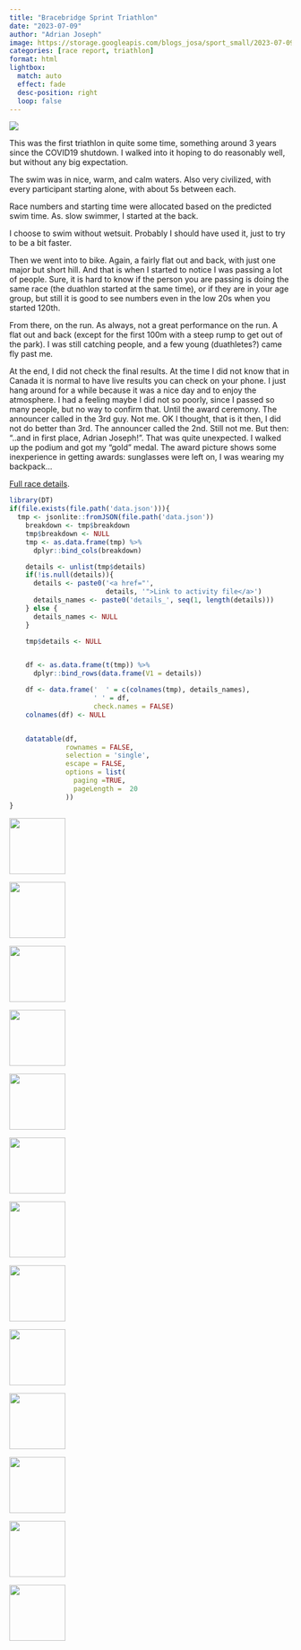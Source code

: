 ```yaml
---
title: "Bracebridge Sprint Triathlon"
date: "2023-07-09"
author: "Adrian Joseph"
image: https://storage.googleapis.com/blogs_josa/sport_small/2023-07-09_BRACEBRIDGE_SPRINT_TRIATHLON/img/19.jpg
categories: [race report, triathlon]
format: html
lightbox:
  match: auto
  effect: fade
  desc-position: right
  loop: false
---
```

![](https://storage.googleapis.com/blogs_josa/sport_small/2023-07-09_BRACEBRIDGE_SPRINT_TRIATHLON/img/19.jpg)

This was the first triathlon in quite some time, something around 3 years since the COVID19 shutdown. I walked into it hoping to do reasonably well, but without any big expectation.

The swim was in nice, warm, and calm waters. Also very civilized, with every participant starting alone, with about 5s between each.

Race numbers and starting time were allocated based on the predicted swim time. As. slow swimmer, I started at the back.

I choose to swim without wetsuit. Probably I should have used it, just to try to be a bit faster.

Then we went into to bike. Again, a fairly flat out and back, with just one major but short hill. And that is when I started to notice I was passing a lot of people. Sure, it is hard to know if the person you are passing is doing the same race (the duathlon started at the same time), or if they are in your age group, but still it is good to see numbers even in the low 20s when you started 120th.

From there, on the run. As always, not a great performance on the run. A flat out and back (except for the first 100m with a steep rump to get out of the park). I was still catching people, and a few young (duathletes?) came fly past me.

At the end, I did not check the final results. At the time I did not know that in Canada it is normal to have live results you can check on your phone. I just hang around for a while because it was a nice day and to enjoy the atmosphere. I had a feeling maybe I did not so poorly, since I passed so many people, but no way to confirm that. Until the award ceremony. The announcer called in the 3rd guy. Not me. OK I thought, that is it then, I did not do better than 3rd. The announcer called the 2nd. Still not me. But then: "..and in first place, Adrian Joseph!". That was quite unexpected. I walked up the podium and got my "gold" medal. The award picture shows some inexperience in getting awards: sunglasses were left on, I was wearing my backpack...

[Full race details](https://asjblog.shinyapps.io/race_shiny/?_inputs_&selector=%222023-07-09%20-%20BRACEBRIDGE%20SPRINT%20TRIATHLON%20-%20sprint%20triathlon%22){target="_blank"}.

```r
library(DT)
if(file.exists(file.path('data.json'))){
  tmp <- jsonlite::fromJSON(file.path('data.json'))
    breakdown <- tmp$breakdown
    tmp$breakdown <- NULL
    tmp <- as.data.frame(tmp) %>%
      dplyr::bind_cols(breakdown)

    details <- unlist(tmp$details)
    if(!is.null(details)){
      details <- paste0('<a href="',
                        details, '">Link to activity file</a>')
      details_names <- paste0('details_', seq(1, length(details)))
    } else {
      details_names <- NULL
    }

    tmp$details <- NULL


    df <- as.data.frame(t(tmp)) %>%
      dplyr::bind_rows(data.frame(V1 = details))

    df <- data.frame('  ' = c(colnames(tmp), details_names),
                     ' ' = df,
                     check.names = FALSE)
    colnames(df) <- NULL


    datatable(df,
              rownames = FALSE,
              selection = 'single',
              escape = FALSE,
              options = list(
                paging =TRUE,
                pageLength =  20
              ))
}
```





::: {layout-ncol=4}
![](https://storage.googleapis.com/blogs_josa/sport_small/2023-07-09_BRACEBRIDGE_SPRINT_TRIATHLON/img/00.png){ width="100" group="hi" }

![](https://storage.googleapis.com/blogs_josa/sport_small/2023-07-09_BRACEBRIDGE_SPRINT_TRIATHLON/img/01.png){ width="100" group="hi" }

![](https://storage.googleapis.com/blogs_josa/sport_small/2023-07-09_BRACEBRIDGE_SPRINT_TRIATHLON/img/02.png){ width="100" group="hi" }

![](https://storage.googleapis.com/blogs_josa/sport_small/2023-07-09_BRACEBRIDGE_SPRINT_TRIATHLON/img/03.png){ width="100" group="hi" }

![](https://storage.googleapis.com/blogs_josa/sport_small/2023-07-09_BRACEBRIDGE_SPRINT_TRIATHLON/img/04.png){ width="100" group="hi" }

![](https://storage.googleapis.com/blogs_josa/sport_small/2023-07-09_BRACEBRIDGE_SPRINT_TRIATHLON/img/04a.png){ width="100" group="hi" }

![](https://storage.googleapis.com/blogs_josa/sport_small/2023-07-09_BRACEBRIDGE_SPRINT_TRIATHLON/img/04b.png){ width="100" group="hi" }

![](https://storage.googleapis.com/blogs_josa/sport_small/2023-07-09_BRACEBRIDGE_SPRINT_TRIATHLON/img/05.jpg){ width="100" group="hi" }

![](https://storage.googleapis.com/blogs_josa/sport_small/2023-07-09_BRACEBRIDGE_SPRINT_TRIATHLON/img/06.jpg){ width="100" group="hi" }

![](https://storage.googleapis.com/blogs_josa/sport_small/2023-07-09_BRACEBRIDGE_SPRINT_TRIATHLON/img/09.jpg){ width="100" group="hi" }

![](https://storage.googleapis.com/blogs_josa/sport_small/2023-07-09_BRACEBRIDGE_SPRINT_TRIATHLON/img/12.jpg){ width="100" group="hi" }

![](https://storage.googleapis.com/blogs_josa/sport_small/2023-07-09_BRACEBRIDGE_SPRINT_TRIATHLON/img/16.jpg){ width="100" group="hi" }

![](https://storage.googleapis.com/blogs_josa/sport_small/2023-07-09_BRACEBRIDGE_SPRINT_TRIATHLON/img/19.jpg){ width="100" group="hi" }


:::

